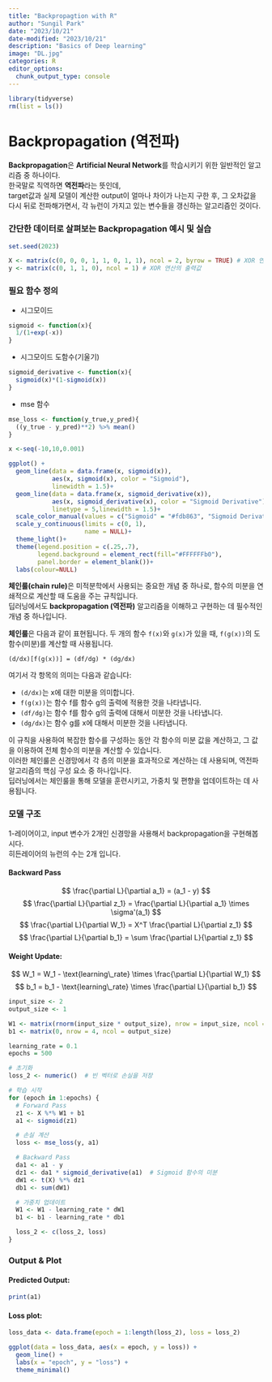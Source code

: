 ```yaml
---
title: "Backpropagtion with R"
author: "Sungil Park"
date: "2023/10/21"
date-modified: "2023/10/21"
description: "Basics of Deep learning"
image: "DL.jpg"
categories: R
editor_options: 
  chunk_output_type: console
---
```


```r
library(tidyverse)
rm(list = ls())
```

# **Backpropagation (역전파)**

**Backpropagation**은 **Artificial Neural Network**를 학습시키기 위한 일반적인 알고리즘 중 하나이다.<br>한국말로 직역하면 **역전파**라는 뜻인데,<br>target값과 실제 모델이 계산한 output이 얼마나 차이가 나는지 구한 후, 그 오차값을 다시 뒤로 전파해가면서, 각 뉴런이 가지고 있는 변수들을 갱신하는 알고리즘인 것이다.

### 간단한 데이터로 살펴보는 **Backpropagation** 예시 및 실습

```r
set.seed(2023)

X <- matrix(c(0, 0, 0, 1, 1, 0, 1, 1), ncol = 2, byrow = TRUE) # XOR 연산의 입력값
y <- matrix(c(0, 1, 1, 0), ncol = 1) # XOR 연산의 출력값
```

### 필요 함수 정의

- 시그모이드

```r
sigmoid <- function(x){
  1/(1+exp(-x))
}
```

 - 시그모이드 도함수(기울기)

```r
sigmoid_derivative <- function(x){
  sigmoid(x)*(1-sigmoid(x))
}
```


 - mse 함수

```r
mse_loss <- function(y_true,y_pred){
  ((y_true - y_pred)**2) %>% mean()
}
```
```r
x <-seq(-10,10,0.001)

ggplot() +
  geom_line(data = data.frame(x, sigmoid(x)), 
            aes(x, sigmoid(x), color = "Sigmoid"),
            linewidth = 1.5)+
  geom_line(data = data.frame(x, sigmoid_derivative(x)), 
            aes(x, sigmoid_derivative(x), color = "Sigmoid Derivative"), 
            linetype = 5,linewidth = 1.5)+
  scale_color_manual(values = c("Sigmoid" = "#fdb863", "Sigmoid Derivative" = "#0571b0")) +
  scale_y_continuous(limits = c(0, 1),
                     name = NULL)+
  theme_light()+
  theme(legend.position = c(.25,.7),
        legend.background = element_rect(fill="#FFFFFFb0"),
        panel.border = element_blank())+
  labs(colour=NULL)
```

**체인룰(chain rule)**은 미적분학에서 사용되는 중요한 개념 중 하나로, 함수의 미분을 연쇄적으로 계산할 때 도움을 주는 규칙입니다.<br>딥러닝에서도 **backpropagation (역전파)** 알고리즘을 이해하고 구현하는 데 필수적인 개념 중 하나입니다.

**체인룰**은 다음과 같이 표현됩니다. 두 개의 함수 `f(x)`와 `g(x)`가 있을 때, `f(g(x))`의 도함수(미분)를 계산할 때 사용됩니다.

`(d/dx)[f(g(x))] = (df/dg) * (dg/dx)`

여기서 각 항목의 의미는 다음과 같습니다:

 - `(d/dx)`는 x에 대한 미분을 의미합니다.
 - `f(g(x))`는 함수 f를 함수 g의 출력에 적용한 것을 나타냅니다.
 - `(df/dg)`는 함수 f를 함수 g의 출력에 대해서 미분한 것을 나타냅니다.
 - `(dg/dx)`는 함수 g를 x에 대해서 미분한 것을 나타냅니다.


이 규칙을 사용하여 복잡한 함수를 구성하는 동안 각 함수의 미분 값을 계산하고, 그 값을 이용하여 전체 함수의 미분을 계산할 수 있습니다.<br>이러한 체인룰은 신경망에서 각 층의 미분을 효과적으로 계산하는 데 사용되며, 역전파 알고리즘의 핵심 구성 요소 중 하나입니다.<br>딥러닝에서는 체인룰을 통해 모델을 훈련시키고, 가중치 및 편향을 업데이트하는 데 사용됩니다.

### 모델 구조

1-레이어이고, input 변수가 2개인 신경망을 사용해서 backpropagation을 구현해봅시다.  
히든레이어의 뉴런의 수는 2개 입니다.

#### Backward Pass

$$
\frac{\partial L}{\partial a_1} = (a_1 - y)
$$
$$
\frac{\partial L}{\partial z_1} = \frac{\partial L}{\partial a_1} \times \sigma'(a_1)
$$
$$
\frac{\partial L}{\partial W_1} = X^T \frac{\partial L}{\partial z_1}
$$
$$
\frac{\partial L}{\partial b_1} = \sum \frac{\partial L}{\partial z_1}
$$

#### Weight Update:

$$
W_1 = W_1 - \text{learning\_rate} \times \frac{\partial L}{\partial W_1}
$$
$$
b_1 = b_1 - \text{learning\_rate} \times \frac{\partial L}{\partial b_1}
$$


```r
input_size <- 2
output_size <- 1

W1 <- matrix(rnorm(input_size * output_size), nrow = input_size, ncol = output_size)
b1 <- matrix(0, nrow = 4, ncol = output_size)

learning_rate = 0.1
epochs = 500

# 초기화
loss_2 <- numeric()  # 빈 벡터로 손실을 저장

# 학습 시작
for (epoch in 1:epochs) {
  # Forward Pass
  z1 <- X %*% W1 + b1
  a1 <- sigmoid(z1)

  # 손실 계산
  loss <- mse_loss(y, a1)

  # Backward Pass
  da1 <- a1 - y
  dz1 <- da1 * sigmoid_derivative(a1)  # Sigmoid 함수의 미분
  dW1 <- t(X) %*% dz1
  db1 <- sum(dW1)

  # 가중치 업데이트
  W1 <- W1 - learning_rate * dW1
  b1 <- b1 - learning_rate * db1

  loss_2 <- c(loss_2, loss)
}
```

### Output & Plot

#### Predicted Output:

```r
print(a1)
```

#### Loss plot:

```r
loss_data <- data.frame(epoch = 1:length(loss_2), loss = loss_2)

ggplot(data = loss_data, aes(x = epoch, y = loss)) +
  geom_line() +
  labs(x = "epoch", y = "loss") +
  theme_minimal()
```

















